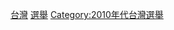 {{cat year nav
| year = 2010
| cat = 台灣選舉
| sortkey = 台灣選舉
| article = 台灣選舉
| in = 
}}

[[Category:2010年亚洲选举|台灣]]
[[Category:2010年台湾政治事件|選舉]]
[[Category:2010年代台灣選舉|Category:2010年代台灣選舉]]